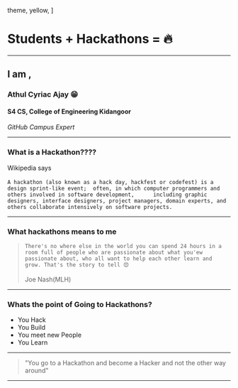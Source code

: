 
  theme,
  yellow,
]


# Students + Hackathons = :fire:

---

## I am ,
### Athul Cyriac Ajay :grin: 
#### S4 CS, College of Engineering Kidangoor
*GitHub Campus Expert*


---
### What is a Hackathon????

Wikipedia says<br></br>
`A hackathon (also known as a hack day, hackfest or codefest) is a design sprint-like event; 
often, in which computer programmers and others involved in software development,     
including graphic designers, interface designers, project managers, domain experts, and others collaborate intensively on software projects.`

---
### What hackathons means to me
> `There's no where else in the world you can spend 24 hours in a room full of people who are passionate about what you'ew passionate about, who all want to help each other learn and grow. That's the story to tell 😍`
<br></br> Joe Nash(MLH)


---
### Whats the point of Going to Hackathons?
- You Hack
- You Build
- You meet new People 
- You Learn

---
> "You go to a Hackathon and become a Hacker and not the other way around"

---